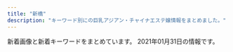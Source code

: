 ```yaml
---
title: "新橋"
description: "キーワード別にの巨乳アジアン・チャイナエステ嬢情報をまとめました。"
---
```


新着画像と新着キーワードをまとめています。
2021年01月31日の情報です。

<DmmAffiliateIns />
<KeywordTable
  shops={
    [
    {
        "url": "https://fancy-tokyo.com/",
        "img_links": [
            "https://cdn.peraichi.com/userData/56b6a25c-bfe0-40b6-ae9c-73000a000007/img/5ffebabb29207/original.png"
        ],
        "name": "fancy",
        "station": "JR\u6d5c\u677e\u753a\u99c5\u5357\u53e3",
        "keywords": {}
    },
    {
        "img_links": [
            "https://minazuki-tokyo.com/wp-content/uploads/2020/11/staff1-200x200.png",
            "https://minazuki-tokyo.com/wp-content/uploads/2020/11/photo02.png",
            "https://minazuki-tokyo.com/wp-content/uploads/2020/11/news03-390x195.png",
            "https://minazuki-tokyo.com/wp-content/uploads/2020/11/staff6-200x200.png",
            "https://minazuki-tokyo.com/wp-content/uploads/2020/11/sub04_p.png",
            "https://minazuki-tokyo.com/wp-content/uploads/2020/11/news03-200x200.png",
            "https://minazuki-tokyo.com/wp-content/uploads/2020/11/photo04.png",
            "https://minazuki-tokyo.com/wp-content/uploads/2020/11/news05-640x348.png",
            "https://minazuki-tokyo.com/wp-content/uploads/2020/11/staff3.png",
            "https://minazuki-tokyo.com/wp-content/uploads/2020/11/sub03_p.png",
            "https://minazuki-tokyo.com/wp-content/uploads/2020/11/news03-640x348.png",
            "https://minazuki-tokyo.com/wp-content/uploads/2020/11/price.png",
            "https://minazuki-tokyo.com/wp-content/uploads/2020/11/news01-390x195.png",
            "https://minazuki-tokyo.com/wp-content/uploads/2020/11/top1.png",
            "https://minazuki-tokyo.com/wp-content/uploads/2020/11/news05-200x200.png",
            "https://minazuki-tokyo.com/wp-content/uploads/2020/11/news06-390x195.png",
            "https://minazuki-tokyo.com/wp-content/uploads/2020/11/photo05.png",
            "https://minazuki-tokyo.com/wp-content/uploads/2020/11/staff2.png",
            "https://minazuki-tokyo.com/wp-content/uploads/2020/12/add2.png",
            "https://minazuki-tokyo.com/wp-content/uploads/2020/11/news07-640x348.png",
            "https://minazuki-tokyo.com/wp-content/uploads/2020/11/news06-640x348.png",
            "https://minazuki-tokyo.com/wp-content/uploads/2020/11/sub02_p.png",
            "https://minazuki-tokyo.com/wp-content/uploads/2020/11/staff5-200x200.png",
            "https://minazuki-tokyo.com/wp-content/uploads/2020/11/photo01.png",
            "https://minazuki-tokyo.com/wp-content/uploads/2020/11/sub01_p.png",
            "https://minazuki-tokyo.com/wp-content/uploads/2020/11/news01-200x200.png",
            "https://minazuki-tokyo.com/wp-content/uploads/2020/11/news06-200x200.png",
            "https://minazuki-tokyo.com/wp-content/uploads/2020/11/news07-390x195.png",
            "https://minazuki-tokyo.com/wp-content/uploads/2020/11/staff1.png",
            "https://minazuki-tokyo.com/wp-content/uploads/2020/11/news01-640x348.png",
            "https://minazuki-tokyo.com/wp-content/uploads/2020/11/staff3-200x200.png",
            "https://minazuki-tokyo.com/wp-content/uploads/2020/11/news07-200x200.png",
            "https://minazuki-tokyo.com/wp-content/uploads/2020/11/staff5.png",
            "https://minazuki-tokyo.com/wp-content/uploads/2020/11/staff6.png",
            "https://minazuki-tokyo.com/wp-content/uploads/2020/11/news04-640x348.png",
            "https://minazuki-tokyo.com/wp-content/uploads/2020/11/news04-390x195.png",
            "https://minazuki-tokyo.com/wp-content/uploads/2020/11/photo03.png",
            "https://minazuki-tokyo.com/wp-content/uploads/2020/11/staff2-200x200.png",
            "https://minazuki-tokyo.com/wp-content/uploads/2020/11/news05-390x195.png"
        ],
        "keywords": {
            "83": 3,
            "90": 2,
            "86": 1,
            "C": 2,
            "87": 2
        },
        "station": "JR\u6d5c\u677e\u753a\u99c5\u5357\u53e3",
        "url": "https://minazuki-tokyo.com/",
        "name": "\u6c34\u7121\u6708\uff5e\u307f\u306a\u3065\u304d\uff5e"
    },
    {
        "station": "JR\u65b0\u6a4b\u99c5\u65e5\u6bd4\u8c37\u53e3",
        "img_links": [
            "http://www.shiawasenojikan.esjp.info/files/003.jpg",
            "http://www.shiawasenojikan.esjp.info/images/mobile.jpg",
            "http://www.shiawasenojikan.esjp.info/images/interior_t.jpg",
            "http://www.shiawasenojikan.esjp.info/images/link_t.jpg",
            "http://www.shiawasenojikan.esjp.info/images/staff_t.jpg",
            "http://www.shiawasenojikan.esjp.info/files/009.jpg",
            "http://www.shiawasenojikan.esjp.info/images/sys2.jpg",
            "http://www.shiawasenojikan.esjp.info/images/tel.jpg",
            "http://www.shiawasenojikan.esjp.info/files/001.jpg",
            "http://www.shiawasenojikan.esjp.info/images/int2.jpg",
            "http://www.shiawasenojikan.esjp.info/files/015.jpg",
            "http://www.shiawasenojikan.esjp.info/images/sys1.jpg",
            "http://www.shiawasenojikan.esjp.info/images/head.jpg",
            "http://www.shiawasenojikan.esjp.info/files/010.jpg",
            "http://www.shiawasenojikan.esjp.info/images/news.jpg"
        ],
        "url": "http://www.shiawasenojikan.esjp.info/",
        "name": "\u5e78\u305b\u306e\u6642\u9593",
        "keywords": {
            "86": 1,
            "D": 5,
            "88": 1,
            "87": 3
        }
    },
    {
        "station": "JR\u7530\u753a\u99c5\u897f\u53e3",
        "name": "\u68ee\u306e\u9999",
        "img_links": [
            "https://static.wixstatic.com/media/c0eb72_026f8703429f4d1a93067d6664ba9e24~mv2.png",
            "https://static.wixstatic.com/media/c0eb72_349ce6f6faed4c09b9ec1e412ba7a370~mv2.jpg",
            "https://static.wixstatic.com/media/c0eb72_068fd8e3a6034963bb1dcf1002759294~mv2.png",
            "https://static.wixstatic.com/media/c0eb72_43f5a28bd3004602b64ed4bc3095af0e~mv2.png",
            "https://static.wixstatic.com/media/c0eb72_9f57c6ba804e4a55805040f7832a3bb9~mv2.png"
        ],
        "keywords": {},
        "url": "https://www.morinokaori-massage.com/"
    },
    {
        "keywords": {
            "\u4e73": 4,
            "E": 14,
            "\u80f8": 4,
            "F": 2,
            "D": 5,
            "\u30bb\u30af\u30b7\u30fc": 2
        },
        "station": "JR\u65b0\u6a4b\u99c5\u70cf\u68ee\u53e3",
        "url": "https://aroma-queen.work/",
        "name": "Aroma Coco8",
        "img_links": [
            "https://aroma-queen.work/images/st/st_jj_1.jpg",
            "https://aroma-queen.work/images/st/st_shizuka_1.jpg",
            "https://aroma-queen.work/images/st/st_rinda_0.jpg",
            "https://aroma-queen.work/images/st/st_kou2.jpg",
            "https://aroma-queen.work/images/st/st_aya_1.jpg",
            "https://aroma-queen.work/images/st/st_rinda_4.jpg",
            "https://aroma-queen.work/images/st/st_rinda_1.jpg",
            "https://aroma-queen.work/images/st/st_20_1.jpg",
            "https://aroma-queen.work/images/st/st_pink_1.jpg",
            "https://aroma-queen.work/images/st/st_saya_1.jpg",
            "https://aroma-queen.work/images/st/st_kiki_1.jpg",
            "https://aroma-queen.work/images/top_campaign_spring.jpg",
            "https://aroma-queen.work/images/st/st_sayuri_1.jpg",
            "https://aroma-queen.work/images/st/st_22.jpg",
            "https://aroma-queen.work/images/st/st_rena_2.jpg",
            "https://aroma-queen.work/images/st/st_nuna.jpg",
            "https://aroma-queen.work/images/st/st_chiba_2.jpg",
            "https://aroma-queen.work/images/st/st_emi_1.jpg",
            "https://aroma-queen.work/images/st/st_hara3.jpg",
            "https://aroma-queen.work/images/st/st_joy.jpg",
            "https://aroma-queen.work/images/st/st_joy_1.jpg",
            "https://aroma-queen.work/images/st/st_bibi_1.jpg",
            "https://aroma-queen.work/images/st/st_sasa_3.jpg",
            "https://aroma-queen.work/images/st/st_pink_2.jpg",
            "https://aroma-queen.work/images/st/st_ryuu_2.jpg",
            "https://aroma-queen.work/images/st/st_10_1.jpg",
            "https://aroma-queen.work/images/st/st_rei.jpg",
            "https://aroma-queen.work/images/st/st_mirror_2.jpg",
            "https://aroma-queen.work/images/st/st_ou_3.jpg",
            "https://aroma-queen.work/images/st/st_hana_2.jpg",
            "https://aroma-queen.work/images/st/st_koy_2.jpg",
            "https://aroma-queen.work/images/st/st_mayumi_1.jpg",
            "https://aroma-queen.work/images/st/st_jasmine_1.jpg",
            "https://aroma-queen.work/images/st/st_yuri_2.jpg",
            "https://aroma-queen.work/images/st/st_ai.jpg",
            "https://aroma-queen.work/images/st/st_25.jpg",
            "https://aroma-queen.work/images/st/st_get_3.jpg",
            "https://aroma-queen.work/images/st/st_get_1.jpg",
            "https://aroma-queen.work/images/top2.png",
            "https://aroma-queen.work/images/st/st_mayumi_2.jpg",
            "https://aroma-queen.work/images/st/st_anan.jpg",
            "https://aroma-queen.work/images/st/st_10_2.jpg",
            "https://aroma-queen.work/images/st/st_aya.jpg",
            "https://aroma-queen.work/images/st/st_13.jpg",
            "https://aroma-queen.work/images/st/st_cindy.jpg",
            "https://aroma-queen.work/images/st/st_ami_2.jpg",
            "https://aroma-queen.work/images/st/st_kiki2.jpg",
            "https://aroma-queen.work/images/st/st_eri.jpg",
            "https://aroma-queen.work/images/week_campaign.jpg",
            "https://aroma-queen.work/images/st/st_risa_1.jpg",
            "https://aroma-queen.work/images/st/st_aiko_1.jpg",
            "https://aroma-queen.work/images/st/st_ai_1.jpg",
            "https://aroma-queen.work/images/st/st_kaori_1.jpg",
            "https://aroma-queen.work/images/st/st_chiba_4.jpg",
            "https://aroma-queen.work/images/st/st_nuna3.jpg",
            "https://aroma-queen.work/images/st/st_yuri.jpg",
            "https://aroma-queen.work/images/st/st_ai1.jpg",
            "https://aroma-queen.work/images/st/st_pink_3.jpg",
            "https://aroma-queen.work/images/st/st_dan_3.jpg",
            "https://aroma-queen.work/images/st/st_yuri_3.jpg",
            "https://aroma-queen.work/images/st/st_aiko_2.jpg",
            "https://aroma-queen.work/images/st/st_saya_0.jpg",
            "https://aroma-queen.work/images/st/st_dan_2.jpg",
            "https://aroma-queen.work/images/st/st_yuyu.jpg",
            "https://aroma-queen.work/images/st/st_party_2.jpg",
            "https://aroma-queen.work/images/st/st_coco_1.jpg",
            "https://aroma-queen.work/images/st/st_mimi_1.jpg",
            "https://aroma-queen.work/images/st/st_mirror_3.jpg",
            "https://aroma-queen.work/images/st/st_huxa.jpg",
            "https://aroma-queen.work/images/st/st_lucy_3.jpg",
            "https://aroma-queen.work/images/st/st_nan.jpg",
            "https://aroma-queen.work/images/st/st_rei_1.jpg",
            "https://aroma-queen.work/images/st/st_angel_2.jpg",
            "https://aroma-queen.work/images/st/st_kou1.jpg",
            "https://aroma-queen.work/images/st/st_17.jpg",
            "https://aroma-queen.work/images/st/st_nina_3.jpg",
            "https://aroma-queen.work/images/st/st_bibi_2.jpg",
            "https://aroma-queen.work/images/top_campaign_dec.jpg",
            "https://aroma-queen.work/images/st/st_min_4.jpg",
            "https://aroma-queen.work/images/st/st_16_1.jpg",
            "https://aroma-queen.work/images/st/st_rei_2.jpg",
            "https://aroma-queen.work/images/st/st_sofea_2.jpg",
            "https://aroma-queen.work/images/st/st_rei_3.jpg",
            "https://aroma-queen.work/images/st/st_minto_1.jpg",
            "https://aroma-queen.work/images/st/st_jerry.jpg",
            "https://aroma-queen.work/images/st/st_19.jpg",
            "https://aroma-queen.work/images/st/st_koko_1.jpg",
            "https://aroma-queen.work/images/st/st_21.jpg",
            "https://aroma-queen.work/images/st/st_5_2.jpg",
            "https://aroma-queen.work/images/st/st_chiba_1.jpg",
            "https://aroma-queen.work/images/st/st_mai_1.jpg",
            "https://aroma-queen.work/images/st/st_sayuri_2.jpg",
            "https://aroma-queen.work/images/st/st_nuna2.jpg",
            "https://aroma-queen.work/images/st/st_ou_1.jpg",
            "https://aroma-queen.work/images/st/st_5_1.jpg",
            "https://aroma-queen.work/images/st/st_joy_2.jpg",
            "https://aroma-queen.work/images/top.png",
            "https://aroma-queen.work/images/st/st_gei.jpg",
            "https://aroma-queen.work/images/st/st_rinda_6.jpg",
            "https://aroma-queen.work/images/st/st_bibi.jpg",
            "https://aroma-queen.work/images/st/st_sakura_1.jpg",
            "https://aroma-queen.work/images/st/st_kei.jpg",
            "https://aroma-queen.work/images/st/st_angel_3.jpg",
            "https://aroma-queen.work/images/st/st_maya_1.jpg",
            "https://aroma-queen.work/images/st/st_hana_1.jpg",
            "https://aroma-queen.work/images/st/st_aigo.jpg",
            "https://aroma-queen.work/images/st/st_angel_1.jpg",
            "https://aroma-queen.work/images/st/st_20.jpg",
            "https://aroma-queen.work/images/st/st_7_1.jpg",
            "https://aroma-queen.work/images/st/st_dan_1.jpg",
            "https://aroma-queen.work/images/st/st_honey_1.jpg",
            "https://aroma-queen.work/images/st/st_cake_1.jpg",
            "https://aroma-queen.work/images/st/st_hara.jpg",
            "https://aroma-queen.work/images/st/st_nori.jpg",
            "https://aroma-queen.work/images/st/st_.jpg",
            "https://aroma-queen.work/images/st/st_nana_1.jpg",
            "https://aroma-queen.work/images/st/st_koko.jpg",
            "https://aroma-queen.work/images/st/st_14_1.jpg",
            "https://aroma-queen.work/images/st/st_nami_1.jpg",
            "https://aroma-queen.work/images/st/st_min_2.jpg",
            "https://aroma-queen.work/images/st/st_four1.jpg",
            "https://aroma-queen.work/images/st/st_18.jpg",
            "https://aroma-queen.work/images/st/st_jenny.jpg",
            "https://aroma-queen.work/images/st/st_kaori_2.jpg",
            "https://aroma-queen.work/images/st/st_5_3.jpg",
            "https://aroma-queen.work/images/st/st_emi.jpg",
            "https://aroma-queen.work/images/st/st_rinda_2.jpg"
        ]
    },
    {
        "station": "JR\u6d5c\u677e\u753a\u99c5\u5357\u53e3",
        "name": "Pandora*\u30d1\u30f3\u30c9\u30e9",
        "keywords": {},
        "url": "http://www.es-tokyo.link",
        "img_links": [
            "http://www.es-tokyo.link/images/tel.jpg",
            "http://www.es-tokyo.link/img/hikari1.jpg",
            "http://www.es-tokyo.link/images/interior_t.jpg",
            "http://www.es-tokyo.link/images/27.jpg",
            "http://www.es-tokyo.link/images/24.jpg",
            "http://www.es-tokyo.link/images/22.jpg",
            "http://www.es-tokyo.link/images/3.jpg",
            "http://www.es-tokyo.link/img/izumi2.jpg",
            "http://www.es-tokyo.link/img/erin2.jpg",
            "http://www.es-tokyo.link/images/head.jpg",
            "http://www.es-tokyo.link/images/mobile.jpg",
            "http://www.es-tokyo.link/img/suzu1.jpg",
            "http://www.es-tokyo.link/images/b3.jpg",
            "http://www.es-tokyo.link/images/20.jpg",
            "http://www.es-tokyo.link/img/mayu1.jpg",
            "http://www.es-tokyo.link/images/9.jpg",
            "http://www.es-tokyo.link/images/sys1.jpg",
            "http://www.es-tokyo.link/images/int1.jpg",
            "http://www.es-tokyo.link/images/25.jpg",
            "http://www.es-tokyo.link/images/staff_t.jpg",
            "http://www.es-tokyo.link/img/rin1.jpg",
            "http://www.es-tokyo.link/images/newface.jpg",
            "http://www.es-tokyo.link/images/23.jpg",
            "http://www.es-tokyo.link/images/19.jpg",
            "http://www.es-tokyo.link/img/ami1.jpg",
            "http://www.es-tokyo.link/img/naomi1.jpg",
            "http://www.es-tokyo.link/img/emili1.jpg",
            "http://www.es-tokyo.link/images/int2.jpg",
            "http://www.es-tokyo.link/images/news.jpg",
            "http://www.es-tokyo.link/img/minami1.jpg",
            "http://www.es-tokyo.link/images/32.jpg",
            "http://www.es-tokyo.link/img/yui1.jpg",
            "http://www.es-tokyo.link/img/kaori1.jpg",
            "http://www.es-tokyo.link/img/miwa1.jpg",
            "http://www.es-tokyo.link/images/sys2.jpg",
            "http://www.es-tokyo.link/img/momoko1.jpg",
            "http://www.es-tokyo.link/images/5.jpg",
            "http://www.es-tokyo.link/images/31.jpg",
            "http://www.es-tokyo.link/images/28.jpg",
            "http://www.es-tokyo.link/images/30.jpg",
            "http://www.es-tokyo.link/images/b1.jpg",
            "http://www.es-tokyo.link/img/izumi1.jpg",
            "http://www.es-tokyo.link/images/s1.png",
            "http://www.es-tokyo.link/images/b2.jpg",
            "http://www.es-tokyo.link/img/erin1.jpg",
            "http://www.es-tokyo.link/img/minami2.jpg"
        ]
    },
    {
        "keywords": {},
        "name": "\u672a\u6765",
        "url": "http://kokoro-spa.info/",
        "station": "JR\u65b0\u6a4b\u99c5\u70cf\u68ee\u53e3",
        "img_links": [
            "http://kokoro-spa.info/img/shop/kanban.jpg",
            "http://kokoro-spa.info/img/ttl_news.png",
            "http://kokoro-spa.info/img/slider/2.jpg",
            "http://kokoro-spa.info/img/ttl_info.png",
            "http://kokoro-spa.info/img/qrcode.png",
            "http://kokoro-spa.info/img/pickup.jpg",
            "http://kokoro-spa.info/img/shop/no-pic.jpg"
        ]
    },
    {
        "keywords": {
            "D": 6,
            "E": 1,
            "F": 4
        },
        "station": "JR\u6d5c\u677e\u753a\u99c5\u5317\u53e3",
        "url": "https://hamamatsucho-mensesthe.com/",
        "img_links": [
            "https://hamamatsucho-mensesthe.com/staff2/wp-content/uploads/2021/01/maki05.png",
            "https://hamamatsucho-mensesthe.com/menu/gallery.png",
            "https://hamamatsucho-mensesthe.com/miyuki01.png",
            "https://hamamatsucho-mensesthe.com/staff/yoko-l1.jpg",
            "https://hamamatsucho-mensesthe.com/images/footer-r.png",
            "https://hamamatsucho-mensesthe.com/room/1.jpg",
            "https://hamamatsucho-mensesthe.com/room/3.jpg",
            "https://hamamatsucho-mensesthe.com/2018/06/08/hana-s2.jpg",
            "https://hamamatsucho-mensesthe.com/images/main-sp.jpg",
            "https://hamamatsucho-mensesthe.com/menu/info.png",
            "https://hamamatsucho-mensesthe.com/2018/12/21/koko-s1.jpg",
            "https://hamamatsucho-mensesthe.com/menu/friend.png",
            "https://hamamatsucho-mensesthe.com/icon/twitter.png",
            "https://hamamatsucho-mensesthe.com/staff/nana-l1.jpg",
            "https://hamamatsucho-mensesthe.com/button/staff.png",
            "https://hamamatsucho-mensesthe.com/staff2/wp-content/uploads/2019/12/yuki22-1.png",
            "https://hamamatsucho-mensesthe.com/staff/yuyu-l1.jpg",
            "https://hamamatsucho-mensesthe.com/staff2/wp-content/uploads/2019/12/haru-1.png",
            "https://hamamatsucho-mensesthe.com/images/footer-l.png",
            "https://hamamatsucho-mensesthe.com/images/main1.jpg",
            "https://hamamatsucho-mensesthe.com/room/esthe3.jpg",
            "https://hamamatsucho-mensesthe.com/icon/google_plus.png",
            "https://hamamatsucho-mensesthe.com/room/esthe1.jpg",
            "https://hamamatsucho-mensesthe.com/staff2/wp-content/uploads/2020/11/yuyu03.png",
            "https://hamamatsucho-mensesthe.com/staff2/wp-content/uploads/2019/12/nanami02-2.png",
            "https://hamamatsucho-mensesthe.com/menu/sche.png",
            "https://hamamatsucho-mensesthe.com/button/sche.png",
            "https://hamamatsucho-mensesthe.com/room/4.jpg",
            "https://hamamatsucho-mensesthe.com/staff2/wp-content/uploads/2021/01/miyuki01.png",
            "https://hamamatsucho-mensesthe.com/staff/arisa-l1.jpg",
            "https://hamamatsucho-mensesthe.com/images/header3.png",
            "https://hamamatsucho-mensesthe.com/staff/yuyu-s1.jpg",
            "https://hamamatsucho-mensesthe.com/staff/nana-s1.jpg",
            "https://hamamatsucho-mensesthe.com/kumi1.jpg",
            "https://hamamatsucho-mensesthe.com/staff/arisa-s1.jpg",
            "https://hamamatsucho-mensesthe.com/images/clear.png",
            "https://hamamatsucho-mensesthe.com/2018/03/02/anna-s1.jpg",
            "https://hamamatsucho-mensesthe.com/staff/koko-l1.jpg",
            "https://hamamatsucho-mensesthe.com/kumi2.jpg",
            "https://hamamatsucho-mensesthe.com/2018/06/12/yoko-s1.jpg",
            "https://hamamatsucho-mensesthe.com/staff2/wp-content/uploads/2020/11/siruet.png",
            "https://hamamatsucho-mensesthe.com/button/home.png",
            "https://hamamatsucho-mensesthe.com/2018/11/23/arisa-s1.jpg",
            "https://hamamatsucho-mensesthe.com/staff2/wp-content/uploads/2020/11/momo02.png",
            "https://hamamatsucho-mensesthe.com/icon/line.png",
            "https://hamamatsucho-mensesthe.com/2017/10/08/ruru-s1.jpg",
            "https://hamamatsucho-mensesthe.com/room/2.jpg",
            "https://hamamatsucho-mensesthe.com/staff2/wp-content/uploads/2020/02/yaya02.png",
            "https://hamamatsucho-mensesthe.com/staff2/wp-content/uploads/2020/01/ai01.png",
            "https://hamamatsucho-mensesthe.com/menu/home.png",
            "https://hamamatsucho-mensesthe.com/2018/12/21/yuyu-s1.jpg",
            "https://hamamatsucho-mensesthe.com/staff/koko-s1.jpg",
            "https://hamamatsucho-mensesthe.com/icon/facebook.png",
            "https://hamamatsucho-mensesthe.com/staff/yoko-s1.jpg",
            "https://hamamatsucho-mensesthe.com/room/esthe2.jpg"
        ],
        "name": "Oriental Spa"
    },
    {
        "img_links": [
            "http://yukizhouse00.web.fc2.com/images/slider/slid1.jpg",
            "http://yukizhouse00.web.fc2.com/images/portfolio/work-5.jpg",
            "http://yukizhouse00.web.fc2.com/images/portfolio/work-2.jpg",
            "http://yukizhouse00.web.fc2.com/images/portfolio/work-4.jpg",
            "http://yukizhouse00.web.fc2.com/images/slider/slid2.jpg",
            "http://yukizhouse00.web.fc2.com/images/portfolio/work-3.jpg",
            "http://yukizhouse00.web.fc2.com/images/portfolio/work-6.jpg",
            "http://yukizhouse00.web.fc2.com/images/portfolio/work-1.jpg"
        ],
        "keywords": {},
        "name": "Yuki\u2019s House",
        "url": "http://yukizhouse00.web.fc2.com/",
        "station": "JR\u6d5c\u677e\u753a\u99c5\u5357\u53e3"
    },
    {
        "station": "JR\u6d5c\u677e\u753a\u99c5\u5317\u53e3",
        "url": "https://hamamatsucho-esthe.work/",
        "keywords": {
            "E": 7,
            "F": 14,
            "C": 14
        },
        "name": "Artemis",
        "img_links": [
            "https://hamamatsucho-esthe.work/room/4-l.jpg",
            "https://hamamatsucho-esthe.work/images/clear.png",
            "https://hamamatsucho-esthe.work/icon/twitter.png",
            "https://hamamatsucho-esthe.work/staff/yuki-l1.jpg",
            "https://hamamatsucho-esthe.work/staff/momo-l1.jpg",
            "https://hamamatsucho-esthe.work/staff/nanami-l1.jpg",
            "https://hamamatsucho-esthe.work/room/1-l.jpg",
            "https://hamamatsucho-esthe.work/room/4-s.jpg",
            "https://hamamatsucho-esthe.work/room/2-l.jpg",
            "https://hamamatsucho-esthe.work/staff/sora-s1.jpg",
            "https://hamamatsucho-esthe.work/2018/11/09/kana-s1.jpg",
            "https://hamamatsucho-esthe.work/images/main1.jpg",
            "https://hamamatsucho-esthe.work/button/blog.png",
            "https://hamamatsucho-esthe.work/room/esthe1.jpg",
            "https://hamamatsucho-esthe.work/icon/line.png",
            "https://hamamatsucho-esthe.work/menu/gallery.png",
            "https://hamamatsucho-esthe.work/staff/maki-l1.jpg",
            "https://hamamatsucho-esthe.work/2019/11/05/nanami-s1.jpg",
            "https://hamamatsucho-esthe.work/2019/01/14/emi-s1.jpg",
            "https://hamamatsucho-esthe.work/2019/05/25/riko-s1.jpg",
            "https://hamamatsucho-esthe.work/button/staff.png",
            "https://hamamatsucho-esthe.work/menu/home.png",
            "https://hamamatsucho-esthe.work/staff/sora-l1.jpg",
            "https://hamamatsucho-esthe.work/2020/01/05/yuki-s1.jpg",
            "https://hamamatsucho-esthe.work/2018/12/26/sayaka-s1.jpg",
            "https://hamamatsucho-esthe.work/2018/09/10/misa-s1.jpg",
            "https://hamamatsucho-esthe.work/room/3-l.jpg",
            "https://hamamatsucho-esthe.work/menu/friend.png",
            "https://hamamatsucho-esthe.work/2019/05/25/koko-s1.jpg",
            "https://hamamatsucho-esthe.work/icon/facebook.png",
            "https://hamamatsucho-esthe.work/staff/momo-s1.jpg",
            "https://hamamatsucho-esthe.work/button/home.png",
            "https://hamamatsucho-esthe.work/room/2-s.jpg",
            "https://hamamatsucho-esthe.work/room/esthe2.jpg",
            "https://hamamatsucho-esthe.work/staff/riko-s1.jpg",
            "https://hamamatsucho-esthe.work/staff/yuki-s1.jpg",
            "https://hamamatsucho-esthe.work/2020/07/30/maki-s1.jpg",
            "https://hamamatsucho-esthe.work/menu/info.png",
            "https://hamamatsucho-esthe.work/menu/blog.png",
            "https://hamamatsucho-esthe.work/2020/11/06/momo-s1.jpg",
            "https://hamamatsucho-esthe.work/images/flower.png",
            "https://hamamatsucho-esthe.work/room/3-s.jpg",
            "https://hamamatsucho-esthe.work/images/footer-l.png",
            "https://hamamatsucho-esthe.work/room/1-s.jpg",
            "https://hamamatsucho-esthe.work/2019/06/14/riri-s1.jpg",
            "https://hamamatsucho-esthe.work/images/main-sp.jpg",
            "https://hamamatsucho-esthe.work/2018/09/10/sora-s1.jpg",
            "https://hamamatsucho-esthe.work/images/qrcode.png",
            "https://hamamatsucho-esthe.work/staff/nanami-s1.jpg",
            "https://hamamatsucho-esthe.work/staff/maki-s1.jpg",
            "https://hamamatsucho-esthe.work/room/esthe3.jpg",
            "https://hamamatsucho-esthe.work/images/footer-r.png",
            "https://hamamatsucho-esthe.work/icon/google_plus.png"
        ]
    },
    {
        "station": "JR\u65b0\u6a4b\u99c5\u70cf\u68ee\u53e3",
        "url": "http://es-leon.link/",
        "name": "LEON",
        "keywords": {
            "\u80f8": 1,
            "90": 2,
            "86": 14,
            "85": 16,
            "84": 6,
            "88": 3
        },
        "img_links": [
            "http://es-leon.link/photos/sites/45/2020/10/2020100103205130.jpg",
            "http://es-leon.link/images/guide4.jpg",
            "http://es-leon.link/photos/sites/45/2021/01/2021010815020621.jpg",
            "http://es-leon.link/images/guide7.jpg",
            "http://es-leon.link/photos/sites/45/2020/11/2020110919590942.jpg",
            "http://es-leon.link/images/nav_link04_no.png",
            "http://es-leon.link/images/qr.png",
            "http://es-leon.link/photos/sites/45/2020/10/2020102507501385.jpg",
            "http://es-leon.link/images/slider01.jpg",
            "http://es-leon.link/photos/sites/45/2020/10/2020101404192576.jpg",
            "http://es-leon.link/images/slider03.jpg",
            "http://es-leon.link/photos/sites/45/2021/01/2021012521314587.jpg",
            "http://es-leon.link/photos/sites/45/2020/10/202010010328436.jpg",
            "http://es-leon.link/photos/sites/45/2020/10/2020101318300043.jpg",
            "http://es-leon.link/images/guide2.jpg",
            "http://es-leon.link/photos/sites/45/2020/11/2020110919583922.jpg",
            "http://es-leon.link/images/nav_link02_no.png",
            "http://es-leon.link/photos/sites/45/2021/01/2021012704390070.jpg",
            "http://es-leon.link/photos/sites/45/2020/10/2020102507510838.jpg",
            "http://es-leon.link/images/slider02.jpg",
            "http://es-leon.link/images/img_info.jpg",
            "http://es-leon.link/photos/sites/45/2020/10/2020100103240520.jpg",
            "http://es-leon.link/photos/sites/45/2020/12/2020120418563847.jpg",
            "http://es-leon.link/photos/sites/45/2021/01/202101312151233.jpg",
            "http://es-leon.link/photos/sites/45/2021/01/2021012518580693.jpg",
            "http://es-leon.link/photos/sites/45/2020/10/2020100103205186.jpg",
            "http://es-leon.link/photos/sites/45/2020/11/2020110919573849.jpg",
            "http://es-leon.link/photos/sites/45/2021/01/2021012704395958.jpg",
            "http://es-leon.link/photos/sites/45/2020/11/2020110919595348.jpg",
            "http://es-leon.link/photos/sites/45/2020/10/2020101318404076.jpg",
            "http://es-leon.link/photos/sites/45/2021/01/202101191348045.jpg",
            "http://es-leon.link/photos/sites/45/2021/01/2021013015574893.jpg",
            "http://es-leon.link/photos/sites/45/2020/10/2020101318294854.jpg",
            "http://es-leon.link/photos/sites/45/2020/10/2020101318405051.jpg",
            "http://es-leon.link/photos/sites/45/2020/10/2020102507504664.jpg",
            "http://es-leon.link/images/guide6.jpg",
            "http://es-leon.link/images/profile.png",
            "http://es-leon.link/photos/sites/45/2020/12/2020120418570321.jpg",
            "http://es-leon.link/photos/sites/45/2021/01/2021012715504278.jpg",
            "http://es-leon.link/images/guide5.jpg",
            "http://es-leon.link/photos/sites/45/2020/11/2020110919593136.jpg",
            "http://es-leon.link/images/guide1.png",
            "http://es-leon.link/photos/sites/45/2020/10/2020101205424345.jpg",
            "http://es-leon.link/images/nav_link06_no.png",
            "http://es-leon.link/photos/sites/45/2020/11/2020110219263997.jpg",
            "http://es-leon.link/images/lineline.png",
            "http://es-leon.link/photos/sites/45/2020/10/2020101318402898.jpg",
            "http://es-leon.link/images/card.png",
            "http://es-leon.link/images/guide1.jpg",
            "http://es-leon.link/images/nav_link07_no.png",
            "http://es-leon.link/images/guide3.jpg",
            "http://es-leon.link/photos/sites/45/2020/10/2020100103205050.jpg",
            "http://es-leon.link/photos/sites/45/2020/10/2020100103034891.jpg",
            "http://es-leon.link/photos/sites/45/2020/10/2020101205420372.jpg",
            "http://es-leon.link/photos/sites/45/2020/10/2020101205422328.jpg",
            "http://es-leon.link/images/nav_link05_no.png",
            "http://es-leon.link/photos/sites/45/2020/10/2020102507503499.jpg",
            "http://es-leon.link/images/nav_link03_no.png",
            "http://es-leon.link/photos/sites/45/2020/10/2020100103240526.jpg",
            "http://es-leon.link/images/slider04.jpg",
            "http://es-leon.link/images/pagetop.jpg",
            "http://es-leon.link/images/guide8.jpg",
            "http://es-leon.link/photos/sites/45/2021/01/2021010815022674.jpg",
            "http://es-leon.link/photos/sites/45/2020/11/2020111904152242.jpg",
            "http://es-leon.link/photos/sites/45/2021/01/2021013016413450.jpg",
            "http://es-leon.link/photos/sites/45/2021/01/2021012715354091.jpg",
            "http://es-leon.link/photos/sites/45/2020/10/2020100103284496.jpg",
            "http://es-leon.link/images/slider00.jpg",
            "http://es-leon.link/images/nav_link01_no.png",
            "http://es-leon.link/images/header.png",
            "http://es-leon.link/photos/sites/45/2020/10/2020102507495672.jpg",
            "http://es-leon.link/images/guide2.png"
        ]
    },
    {
        "url": "http://tamachi-en.link/",
        "img_links": [
            "http://tamachi-en.link/images/g3.jpg",
            "http://tamachi-en.link/images/g2.jpg",
            "http://tamachi-en.link/images/g4.jpg",
            "http://tamachi-en.link/images/zi_staff.png",
            "http://tamachi-en.link/images/g6.jpg",
            "http://tamachi-en.link/images/g1.jpg",
            "http://tamachi-en.link/images/g8.jpg",
            "http://tamachi-en.link/images/g5.jpg",
            "http://tamachi-en.link/images/new1.jpg",
            "http://tamachi-en.link/images/zi_link.png",
            "http://tamachi-en.link/images/mobile.png",
            "http://tamachi-en.link/images/g0.jpg",
            "http://tamachi-en.link/images/top.jpg"
        ],
        "keywords": {
            "C": 15
        },
        "name": "\u7e01",
        "station": "JR\u7530\u753a\u99c5\u6771\u53e3"
    },
    {
        "station": "JR\u7530\u753a\u99c5\u4e09\u7530\u53e3",
        "img_links": [
            "http://body-heal.net/staffPhoto/b20180926231950.jpg",
            "http://body-heal.net/staffPhoto/b20180721035111.jpg",
            "http://body-heal.net/staffPhoto/b20190117105438.jpg",
            "http://body-heal.net/staffPhoto/b20190218130854.jpg",
            "http://body-heal.net/images/store/06.jpg",
            "http://body-heal.net/staffPhoto/b20190608220420.jpg",
            "http://body-heal.net/uploadfiles/images/campaignBodyHealNet.jpg",
            "http://body-heal.net/staffPhoto/b20190120201033.jpg",
            "http://body-heal.net/images/store/04.jpg",
            "http://body-heal.net/js/sliderLine/slide_next.png",
            "http://body-heal.net/images/access/01.jpg",
            "http://body-heal.net/images/access/03.jpg",
            "http://body-heal.net/images/store/05.jpg",
            "http://body-heal.net/images/access/04.jpg",
            "http://body-heal.net/images/show.jpg",
            "http://body-heal.net/images/access/02.jpg",
            "http://body-heal.net/images/store/01.jpg",
            "http://body-heal.net/staffPhoto/b20190608222039.jpg",
            "http://body-heal.net/js/sliderLine/slide_prev.png",
            "http://body-heal.net/images/access/05.jpg"
        ],
        "keywords": {
            "87": 6,
            "84": 4,
            "88": 10,
            "85": 4,
            "E": 6
        },
        "url": "http://body-heal.net/",
        "name": "Tami"
    },
    {
        "keywords": {},
        "img_links": [
            "https://static.wixstatic.com/media/ff29a7_47d81575374144dda595a587847070b9~mv2.jpg",
            "https://static.wixstatic.com/media/ff29a7_d6b424065e3946fc8a31bd093d286366~mv2.jpg",
            "https://static.wixstatic.com/media/096f64_9dd53b8d3bbc46b7a5d8f8f9f83f67c0~mv2.jpg",
            "https://static.wixstatic.com/media/ff29a7_d9f852b350a141b1ae8d7d80ce91ecfa~mv2.jpg",
            "https://static.wixstatic.com/media/096f64_74d971185d704fdc84b70e0c1b3fad87~mv2.png",
            "https://static.wixstatic.com/media/ff29a7_5a71cab9e560455a86a69dee65e387e6~mv2.jpg",
            "https://static.wixstatic.com/media/ff29a7_996c77cb89cc4012a35bb0813c645fdf~mv2.jpg",
            "https://static.wixstatic.com/media/096f64_f44509cd762744dc939f70f318a6882b~mv2.jpg",
            "https://static.wixstatic.com/media/096f64_86555ca80ef14b6ebdbbf7aa72a380fc~mv2.jpg",
            "https://static.wixstatic.com/media/096f64_10d0713f8b274a5b8f6b2944f7fee791~mv2.jpg",
            "https://static.wixstatic.com/media/096f64_52d4813cc07e460bb6afbcc198483fb5~mv2.jpg",
            "https://static.wixstatic.com/media/096f64_8257be981a5140629dd93b0518612408~mv2.png"
        ],
        "url": "https://www.meedeemassage.com/",
        "name": "\u30df\u30fc\u30c7\u30a3\u30fc",
        "station": "JR\u65b0\u6a4b\u99c5\u65e5\u6bd4\u8c37\u53e3"
    },
    {
        "img_links": [
            "https://hamamatsucho-mensesthe.net/room/room-l1.jpg",
            "https://hamamatsucho-mensesthe.net/staff/top/miyu-s1.jpg",
            "https://hamamatsucho-mensesthe.net/room/room-l2.jpg",
            "https://hamamatsucho-mensesthe.net/room/room-l3.jpg",
            "https://hamamatsucho-mensesthe.net/wp/wp-content/uploads/2020/02/1714CAA8-3D57-4009-AB72-F5A8E6B60310.jpeg",
            "https://hamamatsucho-mensesthe.net/wp/wp-content/uploads/2020/01/misaki-l2.jpg",
            "https://hamamatsucho-mensesthe.net/link/mens-esthe.png",
            "https://hamamatsucho-mensesthe.net/wp/wp-content/uploads/2019/07/587590BB-96D0-4887-BE26-3B1413FF7283-150x150.jpeg",
            "https://hamamatsucho-mensesthe.net/staff/top/emi-s1.jpg",
            "https://hamamatsucho-mensesthe.net/images/footer-r.png",
            "https://hamamatsucho-mensesthe.net/wp/icon/google_plus.png",
            "https://hamamatsucho-mensesthe.net/staff/top/rin-s1.jpg",
            "https://hamamatsucho-mensesthe.net/room/room-l4.jpg",
            "https://hamamatsucho-mensesthe.net/wp/wp-content/uploads/2020/09/rin.jpg",
            "https://hamamatsucho-mensesthe.net/wp/images/mensesthe.jpg",
            "https://hamamatsucho-mensesthe.net/wp/wp-content/uploads/2020/02/stand-by.jpg",
            "https://hamamatsucho-mensesthe.net/wp/wp-content/uploads/2020/01/nao.jpg",
            "https://hamamatsucho-mensesthe.net/wp/wp-content/uploads/2019/07/0677E994-1DBF-4E0E-AB70-7CA5C034B140-150x150.jpeg",
            "https://hamamatsucho-mensesthe.net/wp/images/clear.png",
            "https://hamamatsucho-mensesthe.net/icon/facebook.png",
            "https://hamamatsucho-mensesthe.net/icon/twitter.png",
            "https://hamamatsucho-mensesthe.net/wp/wp-content/uploads/2021/01/yuna.jpg",
            "https://hamamatsucho-mensesthe.net/wp/icon/line.png",
            "https://hamamatsucho-mensesthe.net/room/room-l5.jpg",
            "https://hamamatsucho-mensesthe.net/staff/top/aki-s1.jpg",
            "https://hamamatsucho-mensesthe.net/staff/top/yuna-s1.jpg",
            "https://hamamatsucho-mensesthe.net/room/room-l6.jpg",
            "https://hamamatsucho-mensesthe.net/wp/wp-content/uploads/2020/08/ayaka.jpg",
            "https://hamamatsucho-mensesthe.net/wp/wp-content/uploads/2019/10/eri-150x150.jpg",
            "https://hamamatsucho-mensesthe.net/icon/line.png",
            "https://hamamatsucho-mensesthe.net/images/clear.png",
            "https://hamamatsucho-mensesthe.net/wp/wp-content/uploads/2019/05/rin-150x150.jpg",
            "https://hamamatsucho-mensesthe.net/icon/google_plus.png",
            "https://hamamatsucho-mensesthe.net/staff/top/nao-s1.jpg",
            "https://hamamatsucho-mensesthe.net/wp/icon/twitter.png",
            "https://hamamatsucho-mensesthe.net/images/footer-l.png",
            "https://hamamatsucho-mensesthe.net/images/flower.png",
            "https://hamamatsucho-mensesthe.net/wp/images/top2.jpg",
            "https://hamamatsucho-mensesthe.net/staff/top/mitsuki-s1.jpg",
            "https://hamamatsucho-mensesthe.net/wp/wp-content/uploads/2020/11/urara.jpg",
            "https://hamamatsucho-mensesthe.net/wp/images/top1.jpg",
            "https://hamamatsucho-mensesthe.net/wp/images/top3.jpg",
            "https://hamamatsucho-mensesthe.net/wp/wp-content/uploads/2020/10/aki-150x150.jpg",
            "https://hamamatsucho-mensesthe.net/wp/icon/facebook.png",
            "https://hamamatsucho-mensesthe.net/staff/top/ayaka-s1.jpg",
            "https://hamamatsucho-mensesthe.net/wp/wp-content/uploads/2020/01/emi-l1.jpg",
            "https://hamamatsucho-mensesthe.net/wp/wp-content/uploads/2020/01/mitsuki.jpg"
        ],
        "name": "SERA",
        "station": "JR\u6d5c\u677e\u753a\u99c5\u5317\u53e3",
        "url": "https://hamamatsucho-mensesthe.net/",
        "keywords": {
            "C": 4,
            "D": 18,
            "E": 6
        }
    },
    {
        "url": "http://www.k-harunoie.info/",
        "keywords": {},
        "name": "\u6625\u306e\u5bb6",
        "img_links": [
            "http://www.k-harunoie.info/imge/ta.png",
            "http://www.k-harunoie.info/imge/botton.jpg",
            "http://www.k-harunoie.info/imge/p-5.jpg",
            "http://www.k-harunoie.info/imge/p-1.jpg",
            "http://www.k-harunoie.info/imge/service3.jpg",
            "http://www.k-harunoie.info/imge/service2.jpg",
            "http://www.k-harunoie.info/imge/tel.png",
            "http://www.k-harunoie.info/imge/staff_t.jpg",
            "http://www.k-harunoie.info/imge/p-2.jpg",
            "http://www.k-harunoie.info/imge/interior_t.jpg",
            "http://www.k-harunoie.info/imge/service1.jpg",
            "http://www.k-harunoie.info/imge/int2.png",
            "http://www.k-harunoie.info/imge/p-4.jpg",
            "http://www.k-harunoie.info/imge/s0.png",
            "http://www.k-harunoie.info/imge/sys.png",
            "http://www.k-harunoie.info/imge/s1.png"
        ],
        "station": "JR\u7530\u753a\u99c5\u6771\u53e3"
    },
    {
        "name": "\u30a2\u30ea\u30b9 Aroma \u65b0\u6a4b\u5e97",
        "url": "http://romantic-est.com/",
        "img_links": [
            "http://romantic-est.com/images/head_therapist.jpg",
            "http://romantic-est.com/images/icon_new.png",
            "http://romantic-est.com/images/cg03.jpg",
            "http://romantic-est.com/images/mainvisual_02_s.jpg",
            "http://romantic-est.com/images/cg06.jpg",
            "http://romantic-est.com/images/cg041.jpg",
            "http://romantic-est.com/images/con02.jpg",
            "http://romantic-est.com/images/cg01.jpg",
            "http://romantic-est.com/images/cg031.jpg",
            "http://romantic-est.com/images/cg032.jpg",
            "http://romantic-est.com/images/sw_home.png",
            "http://romantic-est.com/images/sys02.jpg",
            "http://romantic-est.com/images/mainvisual_01.jpg",
            "http://romantic-est.com/images/cg011.jpg",
            "http://romantic-est.com/images/cg021.jpg",
            "http://romantic-est.com/images/sys03.jpg",
            "http://romantic-est.com/images/con01.jpg",
            "http://romantic-est.com/images/head_interior.jpg",
            "http://romantic-est.com/images/sys01.jpg",
            "http://romantic-est.com/images/trigger.jpg",
            "http://romantic-est.com/images/cg05.jpg",
            "http://romantic-est.com/images/cg04.jpg",
            "http://romantic-est.com/images/cg02.jpg",
            "http://romantic-est.com/images/mainvisual_01_s.jpg",
            "http://romantic-est.com/images/con03.jpg",
            "http://romantic-est.com/images/req_03.jpg",
            "http://romantic-est.com/images/sw_tel.png",
            "http://romantic-est.com/images/mainvisual_02.jpg"
        ],
        "station": "JR\u65b0\u6a4b\u99c5\u70cf\u68ee\u53e3",
        "keywords": {}
    },
    {
        "station": "JR\u7530\u753a\u99c5\u897f\u53e3",
        "url": "http://shiawase.mssg.jp/",
        "keywords": {},
        "img_links": [
            "http://shiawase.mssg.jp/images/staff_image/staff_d02.jpg",
            "http://shiawase.mssg.jp/images/staff_one/staff_one_03.jpg",
            "http://shiawase.mssg.jp/images/staff/sta_0z10.jpg",
            "http://shiawase.mssg.jp/images/staff_image/staff_d01a.jpg",
            "http://shiawase.mssg.jp/images/staff_image/staff_d04.jpg",
            "http://shiawase.mssg.jp/images/gallery/gallery_101.jpg",
            "http://shiawase.mssg.jp/images/system/syatem_303.jpg",
            "http://shiawase.mssg.jp/images/top/top_06.jpg",
            "http://shiawase.mssg.jp/images/staff/sta_08.jpg",
            "http://shiawase.mssg.jp/images/top/top_01.jpg",
            "http://shiawase.mssg.jp/images/home/index_page_top.jpg",
            "http://shiawase.mssg.jp/images/staff_image/staff_d05a.jpg",
            "http://shiawase.mssg.jp/images/staff/sta_0z9.jpg",
            "http://shiawase.mssg.jp/images/staff/sta_0z12.jpg",
            "http://shiawase.mssg.jp/images/staff/sta_023.jpg",
            "http://shiawase.mssg.jp/images/staff_one/staff_one_08.png",
            "http://shiawase.mssg.jp/images/staff_one/staff_one_02.jpg",
            "http://shiawase.mssg.jp/images/staff/sta_04.jpg",
            "http://shiawase.mssg.jp/images/staff_image/staff_d01b.jpg",
            "http://shiawase.mssg.jp/images/top/top_08.png",
            "http://shiawase.mssg.jp/images/staff_one/staff_one_04.jpg",
            "http://shiawase.mssg.jp/images/top/top_04.jpg",
            "http://shiawase.mssg.jp/images/staff/sta_010.jpg",
            "http://shiawase.mssg.jp/images/home/QR.png",
            "http://shiawase.mssg.jp/images/home/index_03.jpg",
            "http://shiawase.mssg.jp/images/top/top_05.jpg",
            "http://shiawase.mssg.jp/images/gallery/gallery_404.jpg",
            "http://shiawase.mssg.jp/images/gallery/gallery_103.jpg",
            "http://shiawase.mssg.jp/images/staff_image/staff_d05b.jpg",
            "http://shiawase.mssg.jp/images/staff_image/staff_d06.jpg",
            "http://shiawase.mssg.jp/images/system/syatem_301.jpg",
            "http://shiawase.mssg.jp/images/staff/sta_0z2.jpg",
            "http://shiawase.mssg.jp/images/staff_one/staff_one_top.jpg",
            "http://shiawase.mssg.jp/images/home/index_04.jpg",
            "http://shiawase.mssg.jp/images/staff_image/staff_d03.jpg",
            "http://shiawase.mssg.jp/images/top/top_02.jpg",
            "http://shiawase.mssg.jp/images/gallery/gallery_104.jpg",
            "http://shiawase.mssg.jp/images/staff_one/staff_one_01.jpg",
            "http://shiawase.mssg.jp/images/staff/staff_top.jpg",
            "http://shiawase.mssg.jp/images/top/top_03.jpg",
            "http://shiawase.mssg.jp/images/gallery/gallery_102.jpg",
            "http://shiawase.mssg.jp/images/gallery/gallery_401.jpg",
            "http://shiawase.mssg.jp/images/staff_one/staff_one_07.png",
            "http://shiawase.mssg.jp/images/gallery/gallery_402.jpg",
            "http://shiawase.mssg.jp/images/staff/sta_021.jpg",
            "http://shiawase.mssg.jp/images/home/index_tel.jpg",
            "http://shiawase.mssg.jp/images/staff/sta_03.jpg",
            "http://shiawase.mssg.jp/images/home/top_qp.jpg",
            "http://shiawase.mssg.jp/images/staff_image/staff_d02b.jpg",
            "http://shiawase.mssg.jp/images/gallery/gallery_top.jpg",
            "http://shiawase.mssg.jp/images/gallery/gallery_01.jpg",
            "http://shiawase.mssg.jp/images/staff/sta_0z8.jpg",
            "http://shiawase.mssg.jp/images/staff/sta_01.jpg",
            "http://shiawase.mssg.jp/images/staff_one/staff_one_05.jpg",
            "http://shiawase.mssg.jp/images/gallery/gallery_403.jpg",
            "http://shiawase.mssg.jp/images/home/index_qup.jpg",
            "http://shiawase.mssg.jp/images/system/syatem_302.jpg"
        ],
        "name": "\u3057\u3042\u308f\u305b\uff5eSHIAWASE\uff5e"
    },
    {
        "name": "\u862d \u990a\u8eab\u9928",
        "img_links": [
            "http://heal-arm.com/media/sites/6/2020/05/2-1.jpg",
            "http://heal-arm.com/media/sites/6/2020/05/favicon.png",
            "http://heal-arm.com/media/sites/6/2020/05/2.jpg",
            "http://heal-arm.com/media/sites/6/elementor/thumbs/favicon-p04pr4k6jngsiakzwccm2bkknysbm22i953lrof2dk.png",
            "http://heal-arm.com/media/sites/6/2020/05/1-1.jpg",
            "http://heal-arm.com/media/sites/6/2020/05/1.jpg",
            "http://heal-arm.com/media/sites/6/2020/05/4.jpg",
            "http://heal-arm.com/media/sites/6/2020/05/3.jpg",
            "http://heal-arm.com/media/sites/6/2020/12/1.jpg",
            "http://heal-arm.com/media/sites/6/2020/05/3-1.jpg",
            "http://heal-arm.com/media/sites/6/2021/01/5569E868-7ACE-4BF2-9F7C-D9B6DD8BCB4A.jpeg",
            "http://heal-arm.com/media/sites/6/2021/01/5569E868-7ACE-4BF2-9F7C-D9B6DD8BCB4A-225x300.jpeg"
        ],
        "station": "JR\u65b0\u6a4b\u99c5\u65e5\u6bd4\u8c37\u53e3",
        "url": "http://heal-arm.com/",
        "keywords": {}
    }
]
}
/>
<DmmAffiliateScript />
